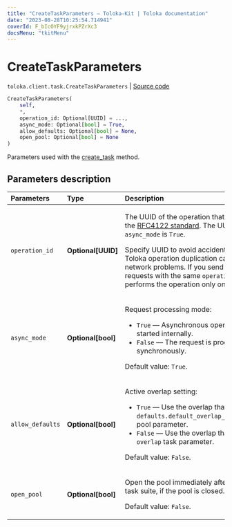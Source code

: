 ```yaml
---
title: "CreateTaskParameters — Toloka-Kit | Toloka documentation"
date: "2023-08-28T10:25:54.714941"
coverId: F_bIcOYF9yjrxkPZrXc3
docsMenu: "tkitMenu"
---
```


# CreateTaskParameters

`toloka.client.task.CreateTaskParameters` | [Source code](https://github.com/Toloka/toloka-kit/blob/v1.2.1/src/client/task.py#L103)

```python
CreateTaskParameters(
    self,
    *,
    operation_id: Optional[UUID] = ...,
    async_mode: Optional[bool] = True,
    allow_defaults: Optional[bool] = None,
    open_pool: Optional[bool] = None
)
```

Parameters used with the [create_task](/docs/toloka-kit/reference/toloka.client.TolokaClient.create_task) method.

## Parameters description

| Parameters | Type | Description |
| :----------| :----| :-----------|
`operation_id`|**Optional\[UUID\]**|<p>The UUID of the operation that conforms to the [RFC4122 standard](https://tools.ietf.org/html/rfc4122). The UUID is used if `async_mode` is `True`.</p> <p>Specify UUID to avoid accidental errors like Toloka operation duplication caused by network problems. If you send several requests with the same `operation_id`, Toloka performs the operation only once.</p>
`async_mode`|**Optional\[bool\]**|<p>Request processing mode:</p> <ul> <li>`True` — Asynchronous operation is started internally.</li> <li>`False` — The request is processed synchronously.</li> </ul> <p>Default value: `True`.</p>
`allow_defaults`|**Optional\[bool\]**|<p>Active overlap setting:</p> <ul> <li>`True` — Use the overlap that is set in the `defaults.default_overlap_for_new_tasks` pool parameter.</li> <li>`False` — Use the overlap that is set in the `overlap` task parameter.</li> </ul> <p>Default value: `False`.</p>
`open_pool`|**Optional\[bool\]**|<p>Open the pool immediately after creating a task suite, if the pool is closed. </p><p>Default value: `False`.</p>